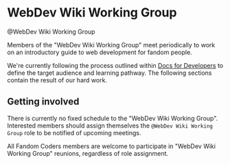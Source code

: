 # WebDev Wiki Working Group

<div
  className="discord-role"
  style={{
    color: "var(--discord-wwwg-role-color)",
  }}
>
  @WebDev Wiki Working Group
</div>

Members of the "WebDev Wiki Working Group" meet periodically to work on an introductory
guide to web development for fandom people.

We're currently following the process outlined within [Docs for Developers](https://docsfordevelopers.com/)
to define the target audience and learning pathway. The following sections contain the result
of our hard work.

## Getting involved

There is currently no fixed schedule to the "WebDev Wiki Working Group". Interested members
should assign themselves the `@WebDev Wiki Working Group` role to be notified of upcoming meetings.

All Fandom Coders members are welcome to participate in "WebDev Wiki Working Group" reunions,
regardless of role assignment.
